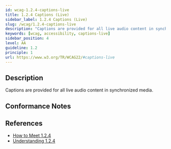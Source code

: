 ```yaml
---
id: wcag-1.2.4-captions-live
title: 1.2.4 Captions (Live)
sidebar_label: 1.2.4 Captions (Live)
slug: /wcag/1.2.4-captions-live
description: "Captions are provided for all live audio content in synchronized media."
keywords: [wcag, accessibility, captions-live]
sidebar_position: 4
level: AA
guideline: 1.2
principle: 1
url: https://www.w3.org/TR/WCAG22/#captions-live
---
```


## Description

Captions are provided for all live audio content in synchronized media.

## Conformance Notes

<Project name="ads">
  <NotApplicable></NotApplicable>
</Project>

<Project name="scix">
  <NotApplicable></NotApplicable>
</Project>

## References

- [How to Meet 1.2.4](https://www.w3.org/WAI/WCAG22/Understanding/captions-live.html)
- [Understanding 1.2.4](https://www.w3.org/WAI/WCAG22/Understanding/captions-live.html)


